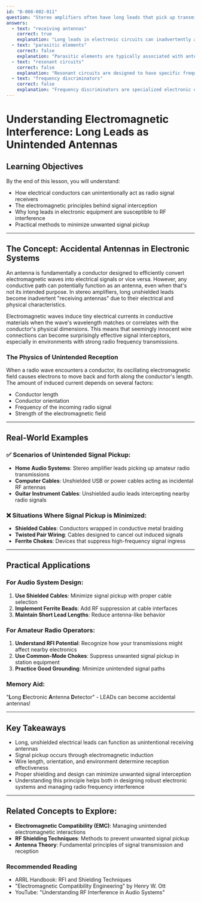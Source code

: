 ```yaml
---
id: "B-008-002-011"
question: "Stereo amplifiers often have long leads that pick up transmitted signals because they act as:"
answers:
  - text: "receiving antennas"
    correct: true
    explanation: "Long leads in electronic circuits can inadvertently act as receiving antennas by converting electromagnetic waves into electrical signals. Their length, orientation, and physical characteristics make them capable of intercepting radio frequency (RF) energy and converting it into unwanted electrical currents within the audio system. This phenomenon occurs because any conductive wire can act as an antenna when its physical dimensions correspond to wavelengths of electromagnetic radiation."
  - text: "parasitic elements"
    correct: false
    explanation: "Parasitic elements are typically associated with antenna design and refer to unintended conductive structures that can affect signal radiation or reception. While related to antenna theory, this term doesn't specifically describe why long leads pick up transmitted signals. Parasitic elements are intentional design features in some antenna systems, not accidental signal interception."
  - text: "resonant circuits"
    correct: false
    explanation: "Resonant circuits are designed to have specific frequency responses and are intentionally tuned to particular frequencies. While long leads might exhibit some resonant characteristics, they are not purposefully designed as resonant circuits. The signal pickup is an unintended consequence of their physical configuration, not a result of deliberate resonant circuit design."
  - text: "frequency discriminators"
    correct: false
    explanation: "Frequency discriminators are specialized electronic circuits that convert frequency variations into proportional voltage changes, typically used in FM demodulation. Long leads in stereo amplifiers do not selectively discriminate between frequencies; they indiscriminately pick up radio signals across a wide frequency range due to their antenna-like properties."
---
```


# Understanding Electromagnetic Interference: Long Leads as Unintended Antennas

## Learning Objectives
By the end of this lesson, you will understand:
- How electrical conductors can unintentionally act as radio signal receivers
- The electromagnetic principles behind signal interception
- Why long leads in electronic equipment are susceptible to RF interference
- Practical methods to minimize unwanted signal pickup

---

## The Concept: Accidental Antennas in Electronic Systems

An antenna is fundamentally a conductor designed to efficiently convert electromagnetic waves into electrical signals or vice versa. However, any conductive path can potentially function as an antenna, even when that's not its intended purpose. In stereo amplifiers, long unshielded leads become inadvertent "receiving antennas" due to their electrical and physical characteristics.

Electromagnetic waves induce tiny electrical currents in conductive materials when the wave's wavelength matches or correlates with the conductor's physical dimensions. This means that seemingly innocent wire connections can become surprisingly effective signal interceptors, especially in environments with strong radio frequency transmissions.

### The Physics of Unintended Reception

When a radio wave encounters a conductor, its oscillating electromagnetic field causes electrons to move back and forth along the conductor's length. The amount of induced current depends on several factors:
- Conductor length
- Conductor orientation
- Frequency of the incoming radio signal
- Strength of the electromagnetic field

---

## Real-World Examples

### ✅ Scenarios of Unintended Signal Pickup:
- **Home Audio Systems**: Stereo amplifier leads picking up amateur radio transmissions
- **Computer Cables**: Unshielded USB or power cables acting as incidental RF antennas
- **Guitar Instrument Cables**: Unshielded audio leads intercepting nearby radio signals

### ❌ Situations Where Signal Pickup is Minimized:
- **Shielded Cables**: Conductors wrapped in conductive metal braiding
- **Twisted Pair Wiring**: Cables designed to cancel out induced signals
- **Ferrite Chokes**: Devices that suppress high-frequency signal ingress

---

## Practical Applications

### For Audio System Design:
1. **Use Shielded Cables**: Minimize signal pickup with proper cable selection
2. **Implement Ferrite Beads**: Add RF suppression at cable interfaces
3. **Maintain Short Lead Lengths**: Reduce antenna-like behavior

### For Amateur Radio Operators:
1. **Understand RFI Potential**: Recognize how your transmissions might affect nearby electronics
2. **Use Common-Mode Chokes**: Suppress unwanted signal pickup in station equipment
3. **Practice Good Grounding**: Minimize unintended signal paths

### Memory Aid:
"**L**ong **E**lectronic **A**ntenna **D**etector" - LEADs can become accidental antennas!

---

## Key Takeaways

- Long, unshielded electrical leads can function as unintentional receiving antennas
- Signal pickup occurs through electromagnetic induction
- Wire length, orientation, and environment determine reception effectiveness
- Proper shielding and design can minimize unwanted signal interception
- Understanding this principle helps both in designing robust electronic systems and managing radio frequency interference

---

## Related Concepts to Explore:
- **Electromagnetic Compatibility (EMC)**: Managing unintended electromagnetic interactions
- **RF Shielding Techniques**: Methods to prevent unwanted signal pickup
- **Antenna Theory**: Fundamental principles of signal transmission and reception

### Recommended Reading

- ARRL Handbook: RFI and Shielding Techniques
- "Electromagnetic Compatibility Engineering" by Henry W. Ott
- YouTube: "Understanding RF Interference in Audio Systems"